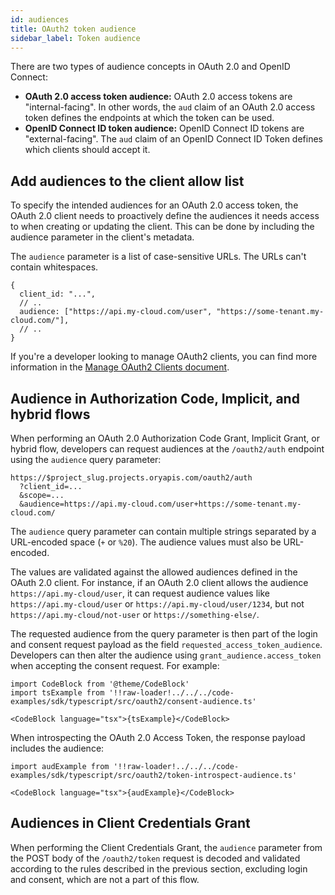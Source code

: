 ```yaml
---
id: audiences
title: OAuth2 token audience
sidebar_label: Token audience
---
```


There are two types of audience concepts in OAuth 2.0 and OpenID Connect:

- **OAuth 2.0 access token audience:** OAuth 2.0 access tokens are "internal-facing". In other words, the `aud` claim of an OAuth
  2.0 access token defines the endpoints at which the token can be used.
- **OpenID Connect ID token audience:** OpenID Connect ID tokens are "external-facing". The `aud` claim of an OpenID Connect ID
  Token defines which clients should accept it.

## Add audiences to the client allow list

To specify the intended audiences for an OAuth 2.0 access token, the OAuth 2.0 client needs to proactively define the audiences it
needs access to when creating or updating the client. This can be done by including the audience parameter in the client's
metadata.

The `audience` parameter is a list of case-sensitive URLs. The URLs can't contain whitespaces.

```json5
{
  client_id: "...",
  // ..
  audience: ["https://api.my-cloud.com/user", "https://some-tenant.my-cloud.com/"],
  // ..
}
```

If you're a developer looking to manage OAuth2 clients, you can find more information in the
[Manage OAuth2 Clients document](./oauth2-clients.mdx).

## Audience in Authorization Code, Implicit, and hybrid flows

When performing an OAuth 2.0 Authorization Code Grant, Implicit Grant, or hybrid flow, developers can request audiences at the
`/oauth2/auth` endpoint using the `audience` query parameter:

```text
https://$project_slug.projects.oryapis.com/oauth2/auth
  ?client_id=...
  &scope=...
  &audience=https://api.my-cloud.com/user+https://some-tenant.my-cloud.com/
```

The `audience` query parameter can contain multiple strings separated by a URL-encoded space (`+` or `%20`). The audience values
must also be URL-encoded.

The values are validated against the allowed audiences defined in the OAuth 2.0 client. For instance, if an OAuth 2.0 client
allows the audience `https://api.my-cloud/user`, it can request audience values like `https://api.my-cloud/user` or
`https://api.my-cloud/user/1234`, but not `https://api.my-cloud/not-user` or `https://something-else/`.

The requested audience from the query parameter is then part of the login and consent request payload as the field
`requested_access_token_audience`. Developers can then alter the audience using `grant_audience.access_token` when accepting the
consent request. For example:

```mdx-code-block
import CodeBlock from '@theme/CodeBlock'
import tsExample from '!!raw-loader!../../../code-examples/sdk/typescript/src/oauth2/consent-audience.ts'

<CodeBlock language="tsx">{tsExample}</CodeBlock>
```

When introspecting the OAuth 2.0 Access Token, the response payload includes the audience:

```mdx-code-block
import audExample from '!!raw-loader!../../../code-examples/sdk/typescript/src/oauth2/token-introspect-audience.ts'

<CodeBlock language="tsx">{audExample}</CodeBlock>
```

## Audiences in Client Credentials Grant

When performing the Client Credentials Grant, the `audience` parameter from the POST body of the `/oauth2/token` request is
decoded and validated according to the rules described in the previous section, excluding login and consent, which are not a part
of this flow.
